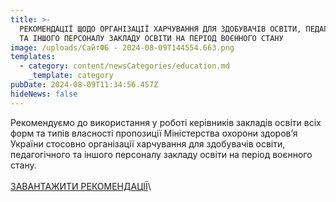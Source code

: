 ```yaml
---
title: >-
  РЕКОМЕНДАЦІЇ ЩОДО ОРГАНІЗАЦІЇ ХАРЧУВАННЯ ДЛЯ ЗДОБУВАЧІВ ОСВІТИ, ПЕДАГОГІЧНОГО
  ТА ІНШОГО ПЕРСОНАЛУ ЗАКЛАДУ ОСВІТИ НА ПЕРІОД ВОЄННОГО СТАНУ
image: /uploads/СайтФБ - 2024-08-09T144554.663.png
templates:
  - category: content/newsCategories/education.md
    _template: category
pubDate: 2024-08-09T11:34:56.457Z
hideNews: false
---
```


Рекомендуємо до використання у роботі керівників закладів освіти всіх форм та типів власності пропозиції Міністерства охорони здоров’я України стосовно організації харчування для здобувачів освіти, педагогічного та іншого персоналу закладу освіти на період воєнного стану.\
\
[ЗАВАНТАЖИТИ РЕКОМЕНДАЦІЇ](https://assets.tina.io/6c97d0e5-ee25-40cc-b8a4-86f5e434ecde/МОН_Рекомендації_укриття_з_дошкіллям.pdf)\
